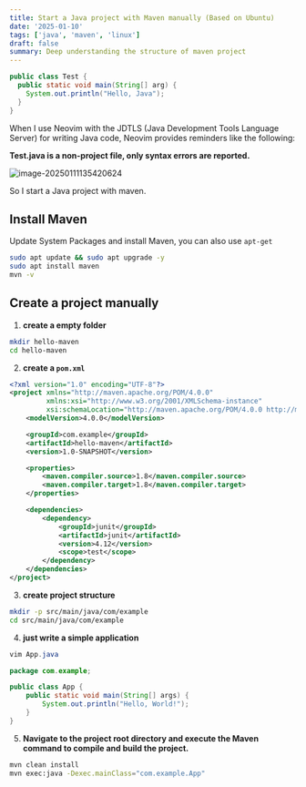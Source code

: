 ```yaml
---
title: Start a Java project with Maven manually (Based on Ubuntu)
date: '2025-01-10'
tags: ['java', 'maven', 'linux']
draft: false
summary: Deep understanding the structure of maven project
---
```


```java
public class Test {
  public static void main(String[] arg) {
    System.out.println("Hello, Java");
  }
}
```

When I use Neovim with the JDTLS (Java Development Tools Language Server) for writing Java code, Neovim provides reminders like the following:

**Test.java is a non-project file, only syntax errors are reported.**

![image-20250111135420624](https://xiaozhublog.oss-cn-qingdao.aliyuncs.com/myblogimg/image-20250111135420624.png)

So I start a Java project with maven.

## Install Maven

Update System Packages and install Maven, you can also use `apt-get`

```bash
sudo apt update && sudo apt upgrade -y
sudo apt install maven
mvn -v
```

## Create a project manually

1. **create a empty folder**

```bash
mkdir hello-maven
cd hello-maven
```

2. **create a `pom.xml`**

```xml
<?xml version="1.0" encoding="UTF-8"?>
<project xmlns="http://maven.apache.org/POM/4.0.0"
         xmlns:xsi="http://www.w3.org/2001/XMLSchema-instance"
         xsi:schemaLocation="http://maven.apache.org/POM/4.0.0 http://maven.apache.org/xsd/maven-4.0.0.xsd">
    <modelVersion>4.0.0</modelVersion>

    <groupId>com.example</groupId>
    <artifactId>hello-maven</artifactId>
    <version>1.0-SNAPSHOT</version>

    <properties>
        <maven.compiler.source>1.8</maven.compiler.source>
        <maven.compiler.target>1.8</maven.compiler.target>
    </properties>

    <dependencies>
        <dependency>
            <groupId>junit</groupId>
            <artifactId>junit</artifactId>
            <version>4.12</version>
            <scope>test</scope>
        </dependency>
    </dependencies>
</project>

```

3. **create project structure**

```bash
mkdir -p src/main/java/com/example
cd src/main/java/com/example
```

4. **just write a simple application**

```java
vim App.java
```

```java
package com.example;

public class App {
    public static void main(String[] args) {
        System.out.println("Hello, World!");
    }
}

```

5. **Navigate to the project root directory and execute the Maven command to compile and build the project.**

```bash
mvn clean install
mvn exec:java -Dexec.mainClass="com.example.App"
```
